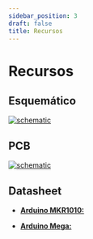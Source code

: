 ```yaml
---
sidebar_position: 3
draft: false
title: Recursos
---
```


# Recursos

## Esquemático


[![schematic](/mod/m04/Schematic_M04.svg)](/mod/m04/Schematic_M04.svg)

## PCB
[![schematic](/mod/m04/PCB_PCB_M04.svg)](/mod/m04/PCB_PCB_M04.svg)
## Datasheet

- [**Arduino MKR1010:** ](https://store.arduino.cc/products/arduino-mkr-wifi-1010?srsltid=AfmBOopuqhPcnL_g6X13EPv-cAPoeowIli0jrNlBvyCXitpMoT2r5DgQ)

- [**Arduino Mega:**](https://store.arduino.cc/products/arduino-mega-2560-rev3?srsltid=AfmBOoqIGUiOGwnAjR_UJYbCID3wB8KRJDeBTUE0RIZ8ZkzfDN-yShzp)